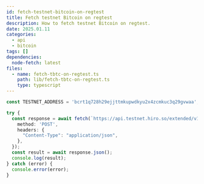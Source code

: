 ```yaml
---
id: fetch-testnet-bitcoin-on-regtest
title: Fetch testnet Bitcoin on regtest
description: How to fetch testnet Bitcoin on regtest.
date: 2025.01.11
categories:
  - api
  - bitcoin
tags: []
dependencies:
  node-fetch: latest
files:
  - name: fetch-tbtc-on-regtest.ts
    path: lib/fetch-tbtc-on-regtest.ts
    type: typescript
---
```


```typescript
const TESTNET_ADDRESS = 'bcrt1q728h29ejjttmkupwdkyu2x4zcmkuc3q29gvwaa';

try {
  const response = await fetch(`https://api.testnet.hiro.so/extended/v1/faucets/btc?address=${TESTNET_ADDRESS}`, {
    method: 'POST',
    headers: {
      "Content-Type": "application/json",
    },
  });
  const result = await response.json();
  console.log(result);
} catch (error) {
  console.error(error);
}
```